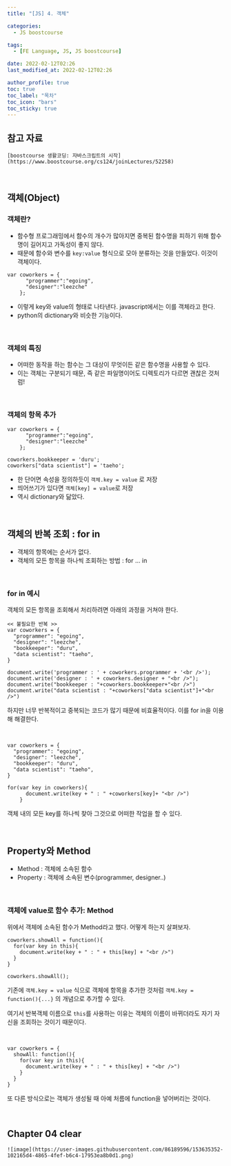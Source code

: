 ```yaml
---
title: "[JS] 4. 객체"

categories:
  - JS boostcourse

tags:
  - [FE Language, JS, JS boostcourse]

date: 2022-02-12T02:26
last_modified_at: 2022-02-12T02:26

author_profile: true
toc: true
toc_label: "목차"
toc_icon: "bars"
toc_sticky: true
---
```


## 참고 자료

`[boostcourse 생활코딩: 자바스크립트의 시작](https://www.boostcourse.org/cs124/joinLectures/52258)`

<br />

## 객체(Object)

### 객체란?

- 함수형 프로그래밍에서 함수의 개수가 많아지면 중복된 함수명을 피하기 위해 함수명이 길어지고 가독성이 좋지 않다.
- 때문에 함수와 변수를 `key:value` 형식으로 모아 분류하는 것을 만들었다. 이것이 객체이다.

```
var coworkers = {
      "programmer":"egoing",
      "designer":"leezche"
    };
```

- 이렇게 key와 value의 형태로 나타낸다. javascript에서는 이를 객체라고 한다.
- python의 dictionary와 비슷한 기능이다.

<br />

### 객체의 특징

- 어떠한 동작을 하는 함수는 그 대상이 무엇이든 같은 함수명을 사용할 수 있다.
- 이는 객체는 구분되기 때문, 즉 같은 파일명이어도 디렉토리가 다르면 괜찮은 것처럼!

<br />

### 객체의 항목 추가

```
var coworkers = {
      "programmer":"egoing",
      "designer":"leezche"
    };

coworkers.bookkeeper = 'duru';
coworkers["data scientist"] = 'taeho';
```

- 한 단어면 속성을 정의하듯이 `객체.key = value` 로 저장
- 띄어쓰기가 있다면 `객체[key] = value`로 저장
- 역시 dictionary와 닮았다.

<br />

## 객체의 반복 조회 : for in

- 객체의 항목에는 순서가 없다.
- 객체의 모든 항목을 하나씩 조회하는 방법 : for ... in

<br />

### for in 예시

객체의 모든 항목을 조회해서 처리하려면 아래의 과정을 거쳐야 한다.

```
<< 불필요한 반복 >>
var coworkers = {
  "programmer": "egoing",
  "designer": "leezche",
  "bookkeeper": "duru",
  "data scientist": "taeho",
}

document.write('programmer : ' + coworkers.programmer + '<br />');
document.write('designer : ' + coworkers.designer + "<br />");
document.write("bookkeeper : "+coworkers.bookkeeper+"<br />")
document.write("data scientist : "+coworkers["data scientist"]+"<br />")
```

하지만 너무 반복적이고 중복되는 코드가 많기 때문에 비효율적이다. 이를 for in을 이용해 해결한다.

<br />

```
var coworkers = {
  "programmer": "egoing",
  "designer": "leezche",
  "bookkeeper": "duru",
  "data scientist": "taeho",
}

for(var key in coworkers){
      document.write(key + " : " +coworkers[key]+ "<br />")
    }
```

객체 내의 모든 key를 하나씩 찾아 그것으로 어떠한 작업을 할 수 있다.

<br />

## Property와 Method

- Method : 객체에 소속된 함수
- Property : 객체에 소속된 변수(programmer, designer..)

<br />

### 객체에 value로 함수 추가: Method

위에서 객체에 소속된 함수가 Method라고 했다. 어떻게 하는지 살펴보자.

```
coworkers.showAll = function(){
  for(var key in this){
    document.write(key + " : " + this[key] + "<br />")
  }
}

coworkers.showAll();
```

기존에 `객체.key = value` 식으로 객체에 항목을 추가한 것처럼 `객체.key = function(){...}` 의 개념으로 추가할 수 있다.

여기서 반복객체 이름으로 `this`를 사용하는 이유는 객체의 이름이 바뀌더라도 자기 자신을 조회하는 것이기 때문이다.

<br />

```
var coworkers = {
  showAll: function(){
    for(var key in this){
      document.write(key + " : " + this[key] + "<br />")
    }
  }
}
```

또 다른 방식으로는 객체가 생성될 때 아예 처름에 function을 넣어버리는 것이다.

<br />

## Chapter 04 clear

`![image](https://user-images.githubusercontent.com/86189596/153635352-102165d4-4865-4fef-b6c4-17953ea8b0d1.png)`
